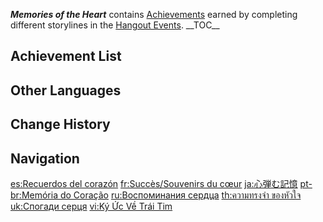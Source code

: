 {{Achievement Category Infobox
|id           = 002
|image        = Achievement Memories of the Heart.png
|reward       = 
|primogems    = {{Achievement/Primogems|Memories of the Heart Achievements}}
|total        = {{Achievement/Total|Memories of the Heart Achievements}}
}}
'''''Memories of the Heart''''' contains [[Achievements]] earned by completing different storylines in the [[Hangout Events]].
__TOC__
{{clr}}
==Achievement List==
{{Achievements by Category Table|version=1|hidden=1}}

==Other Languages==
{{Other Languages
|en      = Memories of the Heart
|zhs     = 心跳的记忆
|zhs_rm  = Xīntiào de Jìyì
|zht     = 心跳的記憶
|zht_rm  = Xīntiào de Jìyì
|zh_tl   = Memories of the Heartbeat
|ja      = 心弾む記憶
|ja_rm   = Kokoro Hazumu Kioku
|ja_tl   = Memories of the Heartbeat
|ko      = 가슴 뛰는 기억
|ko_tl   = Memories of the Heartbeat
|es      = Recuerdos del corazón
|es_tl   = Memories of the Heart
|fr      = Souvenirs du cœur
|fr_tl   = Memories of the Heart
|ru      = Воспоминания сердца
|ru_tl   = Memories of the Heart
|th      = ความทรงจำ ของหัวใจ
|th_rm   = 
|th_tl   = Memories, of the Heart
|vi      = Ký Ức Về Trái Tim
|vi_tl   = 
|de      = Erinnerungen des Herzens
|de_tl   = Memories of the Heart
|id      = Ingatan Hati
|id_tl   = The Hearts Reminder
|pt      = Memória do Coração
|pt_tl   = 
|tr      = Kalbin Anıları
|tr_tl   = Memories of the Heart
|it      = Ricordi del cuore
|it_tl   = Recollections of the Heart
}}

==Change History==
{{Change History|1.5}}

==Navigation==
{{Achievement Navbox}}

[[es:Recuerdos del corazón]]
[[fr:Succès/Souvenirs du cœur]]
[[ja:心弾む記憶]]
[[pt-br:Memória do Coração]]
[[ru:Воспоминания сердца]]
[[th:ความทรงจำ ของหัวใจ]]
[[uk:Спогади серця]]
[[vi:Ký Ức Về Trái Tim]]